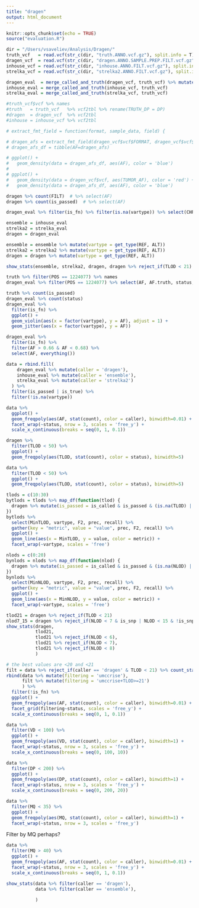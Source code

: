 ```yaml
---
title: "dragen"
output: html_document
---
```


```r
knitr::opts_chunk$set(echo = TRUE)
source("evaluation.R")
```


```r
dir = "/Users/vsaveliev/Analysis/Dragen/"
truth_vcf   = read.vcf(str_c(dir, "truth.ANNO.vcf.gz"), split.info = T)
dragen_vcf  = read.vcf(str_c(dir, "dragen.ANNO.SAMPLE.PREP.FILT.vcf.gz"), split.info = T)
inhouse_vcf = read.vcf(str_c(dir, "inhouse.ANNO.FILT.vcf.gz"), split.info = T)
strelka_vcf = read.vcf(str_c(dir, "strelka2.ANNO.FILT.vcf.gz"), split.info = T)

dragen_eval  = merge_called_and_truth(dragen_vcf, truth_vcf) %>% mutate(TLOD = as.double(TLOD), NLOD = as.double(NLOD))
inhouse_eval = merge_called_and_truth(inhouse_vcf, truth_vcf)
strelka_eval = merge_called_and_truth(strelka_vcf, truth_vcf)

#truth_vcf$vcf %>% names
#truth   = truth_vcf   %>% vcf2tbl %>% rename(TRUTH_DP = DP)
#dragen  = dragen_vcf  %>% vcf2tbl 
#inhouse = inhouse_vcf %>% vcf2tbl
```

```r

# extract_fmt_field = function(format, sample_data, field) {

# dragen_afs = extract_fmt_field(dragen_vcf$vcf$FORMAT, dragen_vcf$vcf$Carpten_Colo829_B_VCCC_tumor, 'AF')
# dragen_afs_df = tibble(AF=dragen_afs) 

# ggplot() + 
#   geom_density(data = dragen_afs_df, aes(AF), color = 'blue')
# 
# ggplot() + 
#   geom_density(data = dragen_vcf$vcf, aes(TUMOR_AF), color = 'red') + 
#   geom_density(data = dragen_afs_df, aes(AF), color = 'blue')

dragen %>% count(FILT)  # %>% select(AF)
dragen %>% count(is_passed)  # %>% select(AF)

dragen_eval %>% filter(is_fn) %>% filter(is.na(vartype)) %>% select(CHROM, POS, REF, ALT, FILT, FILT.truth, status, vartype)  # count(status, vartype)

ensemble = inhouse_eval
strelka2 = strelka_eval
dragen = dragen_eval

ensemble = ensemble %>% mutate(vartype = get_type(REF, ALT))
strelka2 = strelka2 %>% mutate(vartype = get_type(REF, ALT))
dragen = dragen %>% mutate(vartype = get_type(REF, ALT))

show_stats(ensemble, strelka2, dragen, dragen %>% reject_if(TLOD < 21) %>% count_status) %>% filter(metric == 'F2' | metric == 'TP' | metric == 'FP' | metric == 'FN')
```

```r
truth %>% filter(POS == 1224077) %>% names
dragen_eval %>% filter(POS == 1224077) %>% select(AF, AF.truth, status, FILT)
```

```r
truth %>% count(is_passed)
dragen_eval %>% count(status)
dragen_eval %>% 
  filter(is_fn) %>% 
  ggplot() +
  geom_violin(aes(x = factor(vartype), y = AF), adjust = 1) +
  geom_jitter(aes(x = factor(vartype), y = AF))

dragen_eval %>% 
  filter(is_fn) %>% 
  filter(AF > 0.66 & AF < 0.68) %>% 
  select(AF, everything())
```

```r
data = rbind.fill(
    dragen_eval %>% mutate(caller = 'dragen'),
    inhouse_eval %>% mutate(caller = 'ensemble'),
    strelka_eval %>% mutate(caller = 'strelka2')
  ) %>% 
  filter(is_passed | is_true) %>% 
  filter(!is.na(vartype))
```

```r
data %>% 
  ggplot() + 
  geom_freqpoly(aes(AF, stat(count), color = caller), binwidth=0.01) +
  facet_wrap(~status, nrow = 3, scales = 'free_y') +
  scale_x_continuous(breaks = seq(0, 1, 0.1))
```

```r
dragen %>% 
  filter(TLOD < 50) %>% 
  ggplot() + 
  geom_freqpoly(aes(TLOD, stat(count), color = status), binwidth=5)
```

```r
data %>% 
  filter(TLOD < 50) %>% 
  ggplot() + 
  geom_freqpoly(aes(TLOD, stat(count), color = status), binwidth=5)
```

```r
tlods = c(10:30)
bytlods = tlods %>% map_df(function(tlod) {
  dragen %>% mutate(is_passed = is_called & is_passed & (is.na(TLOD) | TLOD >= tlod)) %>% summarize_stats() %>% mutate(MinTLOD = tlod)
})
bytlods %>% 
  select(MinTLOD, vartype, F2, prec, recall) %>% 
  gather(key = "metric", value = "value", prec, F2, recall) %>% 
  ggplot() +
  geom_line(aes(x = MinTLOD, y = value, color = metric)) + 
  facet_wrap(~vartype, scales = 'free')
```

```r
nlods = c(0:20)
bynlods = nlods %>% map_df(function(nlod) {
  dragen %>% mutate(is_passed = is_called & is_passed & (is.na(NLOD) | NLOD >= nlod)) %>% summarize_stats() %>% mutate(MinNLOD = nlod)
})
bynlods %>% 
  select(MinNLOD, vartype, F2, prec, recall) %>% 
  gather(key = "metric", value = "value", prec, F2, recall) %>% 
  ggplot() +
  geom_line(aes(x = MinNLOD, y = value, color = metric)) + 
  facet_wrap(~vartype, scales = 'free')
```

```r
tlod21 = dragen %>% reject_if(TLOD < 21) 
nlod7_15 = dragen %>% reject_if(NLOD < 7 & is_snp | NLOD < 15 & !is_snp)
show_stats(dragen, 
           tlod21,
           tlod21 %>% reject_if(NLOD < 6),
           tlod21 %>% reject_if(NLOD < 7),
           tlod21 %>% reject_if(NLOD < 8)
           )
```

```r
# the best values are <20 and <21
filt = data %>% reject_if(caller == 'dragen' & TLOD < 21) %>% count_status() %>% filter(!is_tn)
rbind(data %>% mutate(filtering = 'umccrise'), 
      filt %>% mutate(filtering = 'umccrise+TLOD>=21')
      ) %>% 
  filter(!is_fn) %>% 
  ggplot() + 
  geom_freqpoly(aes(AF, stat(count), color = caller), binwidth=0.01) +
  facet_grid(filtering~status, scales = 'free_y') +
  scale_x_continuous(breaks = seq(0, 1, 0.1))
```

```r
data %>% 
  filter(VD < 100) %>% 
  ggplot() + 
  geom_freqpoly(aes(VD, stat(count), color = caller), binwidth=1) +
  facet_wrap(~status, nrow = 3, scales = 'free_y') +
  scale_x_continuous(breaks = seq(0, 100, 10))
```

```r
data %>% 
  filter(DP < 200) %>% 
  ggplot() + 
  geom_freqpoly(aes(DP, stat(count), color = caller), binwidth=1) +
  facet_wrap(~status, nrow = 3, scales = 'free_y') +
  scale_x_continuous(breaks = seq(0, 200, 20))
```

```r
data %>% 
  filter(MQ < 35) %>% 
  ggplot() + 
  geom_freqpoly(aes(MQ, stat(count), color = caller), binwidth=1) +
  facet_wrap(~status, nrow = 3, scales = 'free_y')
```

Filter by MQ perhaps?

```r
data %>% 
  filter(MQ > 40) %>% 
  ggplot() + 
  geom_freqpoly(aes(AF, stat(count), color = caller), binwidth=0.01) +
  facet_wrap(~status, nrow = 3, scales = 'free_y') +
  scale_x_continuous(breaks = seq(0, 1, 0.1))
```

```r
show_stats(data %>% filter(caller == 'dragen'), 
           data %>% filter(caller == 'ensemble'),
           
           )
```





















